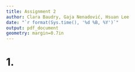 ---
title: Assignment 2
author: Clara Baudry, Gaja Nenadović, Hsuan Lee
date: "`r format(Sys.time(), '%d %B, %Y')`"
output: pdf_document
geometry: margin=0.7in
---
  
# 1.